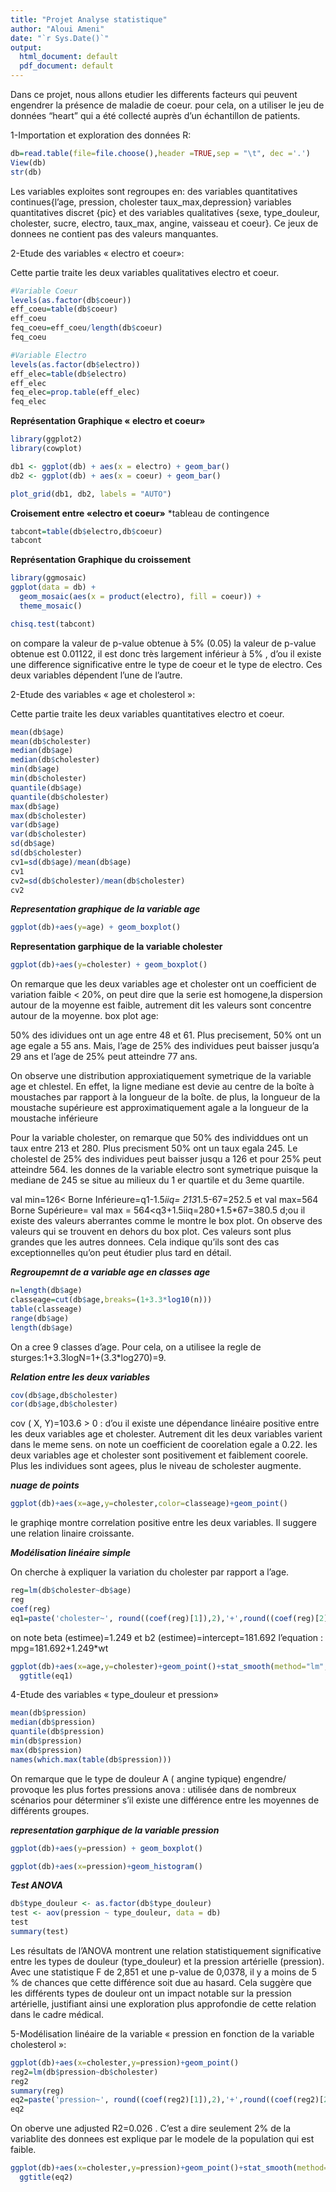 ```yaml
---
title: "Projet Analyse statistique"
author: "Aloui Ameni"
date: "`r Sys.Date()`"
output:
  html_document: default
  pdf_document: default
---
```


Dans ce projet, nous allons etudier les differents facteurs qui peuvent engendrer la présence de maladie de coeur. pour cela, on a utiliser le jeu de données “heart” qui a été collecté auprès d’un échantillon de patients.

1-Importation et exploration des données R:


```r
db=read.table(file=file.choose(),header =TRUE,sep = "\t", dec ='.')
View(db)
str(db)
```
Les variables exploites sont regroupes en:
des variables quantitatives continues{l'age, pression, cholester taux_max,depression} variables quantitatives discret {pic} et des variables qualitatives {sexe, type_douleur, cholester, sucre, electro, taux_max, angine, vaisseau et coeur}.
Ce jeux de donnees ne contient pas des valeurs manquantes.


2-Etude des variables « electro et coeur»:

Cette partie traite les deux variables qualitatives electro et coeur.

```r
#Variable Coeur
levels(as.factor(db$coeur))
eff_coeu=table(db$coeur)
eff_coeu
feq_coeu=eff_coeu/length(db$coeur)
feq_coeu

#Variable Electro
levels(as.factor(db$electro))
eff_elec=table(db$electro)
eff_elec
feq_elec=prop.table(eff_elec)
feq_elec

```

**Représentation Graphique « electro et coeur»**

```r
library(ggplot2)
library(cowplot)

db1 <- ggplot(db) + aes(x = electro) + geom_bar()
db2 <- ggplot(db) + aes(x = coeur) + geom_bar()

plot_grid(db1, db2, labels = "AUTO")


```

**Croisement entre «electro et coeur»**
*tableau de contingence

```r
tabcont=table(db$electro,db$coeur)
tabcont
```

**Représentation Graphique du croissement**

```r
library(ggmosaic)
ggplot(data = db) +
  geom_mosaic(aes(x = product(electro), fill = coeur)) +
  theme_mosaic()

```

```r
chisq.test(tabcont)
```


on compare la valeur de p-value obtenue à 5% (0.05)
la valeur de p-value obtenue est  0.01122, il est donc très largement inférieur à 5% , d'ou il existe une difference significative entre le type de coeur et le type de electro. Ces deux variables dépendent l'une de l'autre. 

2-Etude des variables « age et cholesterol »:

Cette partie traite les deux variables quantitatives electro et coeur.

```r
mean(db$age)
mean(db$cholester)
median(db$age)
median(db$cholester)
min(db$age)
min(db$cholester)
quantile(db$age)
quantile(db$cholester)
max(db$age)
max(db$cholester)
var(db$age)
var(db$cholester)
sd(db$age)
sd(db$cholester)
cv1=sd(db$age)/mean(db$age)
cv1
cv2=sd(db$cholester)/mean(db$cholester)
cv2

```

***Representation graphique de la variable age***

```r
ggplot(db)+aes(y=age) + geom_boxplot()

```
**Representation garphique de la variable cholester**

```r
ggplot(db)+aes(y=cholester) + geom_boxplot()
```

On remarque que les deux variables age et cholester ont un coefficient de variation faible < 20%, on peut dire que la serie est homogene,la dispersion autour de la moyenne est faible, autrement dit les valeurs sont concentre autour de la moyenne.
box plot age:

50% des idividues ont un age entre 48 et 61. Plus precisement, 50% ont un age egale a 55 ans. Mais, l'age de 25% des individues peut baisser jusqu'a 29 ans et l'age de 25% peut atteindre 77 ans.

On observe une distribution approxiatiquement symetrique de la variable age et chlestel. En effet, la ligne mediane est devie au centre de la boîte à moustaches par rapport à la longueur de la boîte. de plus, la longueur de la moustache supérieure est approximatiquement agale a la longueur de la moustache inférieure

Pour la variable cholester, on remarque que 50% des individdues ont un taux entre  213 et 280. Plus precisment 50% ont un taux egala 245. Le cholestel de 25% des individues peut baisser jusqu a 126 et pour 25% peut atteindre 564.
les donnes de la variable electro sont symetrique puisque la mediane de 245 se situe au milieux du 1 er quartile et du 3eme quartile.

val min=126< Borne Inférieure=q1-1.5*iiq= 213*1.5-67=252.5 et val max=564 Borne Supérieure= val max = 564<q3+1.5iiq=280+1.5*67=380.5 d;ou il existe des valeurs aberrantes comme le montre le box plot.
On observe des valeurs qui se trouvent en dehors du box plot. Ces valeurs sont plus grandes que les autres donnees. Cela indique qu'ils sont des cas exceptionnelles qu'on peut étudier plus tard en détail.

***Regroupemnt de a variable age en classes age***

```r
n=length(db$age)
classeage=cut(db$age,breaks=(1+3.3*log10(n)))
table(classeage)
range(db$age)
length(db$age)

```
On a cree 9 classes d'age. Pour cela, on a utilisee la regle de sturges:1+3.3logN=1+(3.3*log270)=9.

***Relation entre les deux variables***
```r
cov(db$age,db$cholester)
cor(db$age,db$cholester)
```

cov ( X, Y)=103.6 > 0 : d'ou il existe une dépendance linéaire positive entre les deux variables age et cholester. Autrement dit les deux variables varient dans le meme sens.
on note un coefficient de coorelation egale a 0.22. les deux variables age et cholester sont positivement et faiblement coorele. Plus les individues sont agees, plus le niveau de scholester augmente.

***nuage de points***

```r
ggplot(db)+aes(x=age,y=cholester,color=classeage)+geom_point()

```

le graphiqe montre correlation positive entre les deux variables. Il suggere une relation linaire croissante.


***Modélisation linéaire simple***

On cherche à expliquer la variation du cholester par rapport a l'age.

```r
reg=lm(db$cholester~db$age)
reg
coef(reg)
eq1=paste('cholester~', round((coef(reg)[1]),2),'+',round((coef(reg)[2]),3),'*age')
```

on note beta (estimee)=1.249 et b2 (estimee)=intercept=181.692
l'equation : mpg=181.692+1.249*wt

```r
ggplot(db)+aes(x=age,y=cholester)+geom_point()+stat_smooth(method="lm", se=FALSE)+
  ggtitle(eq1)

```


4-Etude des variables « type_douleur et pression»

```r
mean(db$pression)
median(db$pression)
quantile(db$pression)
min(db$pression)
max(db$pression)
names(which.max(table(db$pression)))


```

On remarque que le type de douleur A ( angine typique) engendre/ provoque les plus fortes pressions
anova : utilisée dans de nombreux scénarios pour déterminer s'il existe une différence entre les moyennes de différents groupes.

***representation garphique de la variable pression***

```r
ggplot(db)+aes(y=pression) + geom_boxplot()
```
```r
ggplot(db)+aes(x=pression)+geom_histogram()
```
***Test ANOVA***

```r
db$type_douleur <- as.factor(db$type_douleur)
test <- aov(pression ~ type_douleur, data = db)
test
summary(test)
```
Les résultats de l'ANOVA montrent une relation statistiquement significative entre les types de douleur (type_douleur) et la pression artérielle (pression). Avec une statistique F de 2,851 et une p-value de 0,0378, il y a moins de 5 % de chances que cette différence soit due au hasard. Cela suggère que les différents types de douleur ont un impact notable sur la pression artérielle, justifiant ainsi une exploration plus approfondie de cette relation dans le cadre médical.

5-Modélisation linéaire de la variable « pression en fonction de la variable cholesterol »:

```r
ggplot(db)+aes(x=cholester,y=pression)+geom_point()
reg2=lm(db$pression~db$cholester)
reg2
summary(reg)
eq2=paste('pression~', round((coef(reg2)[1]),2),'+',round((coef(reg2)[2]),3),'*cholester')
eq2
```

On oberve une adjusted R2=0.026 . C'est a dire seulement 2% de la variablite des donnees est explique par le modele  de la population qui est faible.

```r
ggplot(db)+aes(x=cholester,y=pression)+geom_point()+stat_smooth(method="lm", se=FALSE)+
  ggtitle(eq2)

```

